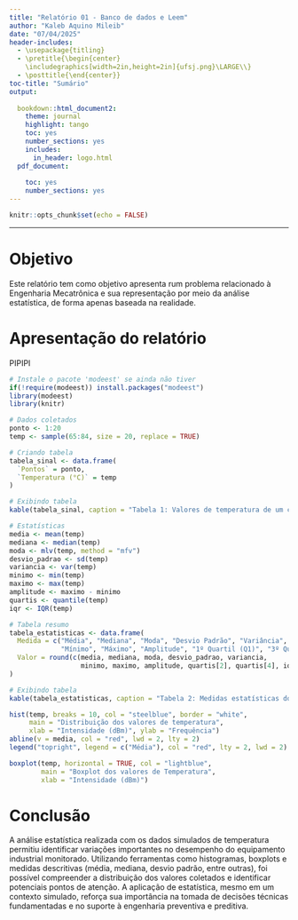 ---
title: "Relatório 01 - Banco de dados e Leem"
author: "Kaleb Aquino Mileib"
date: "07/04/2025"
header-includes:
  - \usepackage{titling}
  - \pretitle{\begin{center}
    \includegraphics[width=2in,height=2in]{ufsj.png}\LARGE\\}
  - \posttitle{\end{center}}
toc-title: "Sumário"
output:
  
  bookdown::html_document2: 
    theme: journal
    highlight: tango
    toc: yes
    number_sections: yes
    includes:
      in_header: logo.html
  pdf_document:
    
    toc: yes
    number_sections: yes
---

```{r setup, include=FALSE}
knitr::opts_chunk$set(echo = FALSE)
```
--- 

# Objetivo

Este relatório tem como objetivo apresenta rum problema relacionado à Engenharia Mecatrônica e sua representação por meio da análise estatística, de forma apenas baseada na realidade. 

# Apresentação do relatório

PIPIPI

```{r}
# Instale o pacote 'modeest' se ainda não tiver
if(!require(modeest)) install.packages("modeest")
library(modeest)
library(knitr)

```
```{r}
# Dados coletados
ponto <- 1:20
temp <- sample(65:84, size = 20, replace = TRUE)

# Criando tabela
tabela_sinal <- data.frame(
  `Pontos` = ponto,
  `Temperatura (°C)` = temp
)

# Exibindo tabela
kable(tabela_sinal, caption = "Tabela 1: Valores de temperatura de um compressor Industrial")

```
```{r}
# Estatísticas
media <- mean(temp)
mediana <- median(temp)
moda <- mlv(temp, method = "mfv")
desvio_padrao <- sd(temp)
variancia <- var(temp)
minimo <- min(temp)
maximo <- max(temp)
amplitude <- maximo - minimo
quartis <- quantile(temp)
iqr <- IQR(temp)

# Tabela resumo
tabela_estatisticas <- data.frame(
  Medida = c("Média", "Mediana", "Moda", "Desvio Padrão", "Variância",
             "Mínimo", "Máximo", "Amplitude", "1º Quartil (Q1)", "3º Quartil (Q3)", "IQR"),
  Valor = round(c(media, mediana, moda, desvio_padrao, variancia,
                  minimo, maximo, amplitude, quartis[2], quartis[4], iqr), 2)
)

# Exibindo tabela
kable(tabela_estatisticas, caption = "Tabela 2: Medidas estatísticas dos valores do motor de um compressor")

```
```{r}
hist(temp, breaks = 10, col = "steelblue", border = "white",
     main = "Distribuição dos valores de temperatura",
     xlab = "Intensidade (dBm)", ylab = "Frequência")
abline(v = media, col = "red", lwd = 2, lty = 2)
legend("topright", legend = c("Média"), col = "red", lty = 2, lwd = 2)

```

```{r}
boxplot(temp, horizontal = TRUE, col = "lightblue",
        main = "Boxplot dos valores de Temperatura",
        xlab = "Intensidade (dBm)")

```

# Conclusão

A análise estatística realizada com os dados simulados de temperatura permitiu identificar variações importantes no desempenho do equipamento industrial monitorado. Utilizando ferramentas como histogramas, boxplots e medidas descritivas (média, mediana, desvio padrão, entre outras), foi possível compreender a distribuição dos valores coletados e identificar potenciais pontos de atenção. A aplicação de estatística, mesmo em um contexto simulado, reforça sua importância na tomada de decisões técnicas fundamentadas e no suporte à engenharia preventiva e preditiva.

